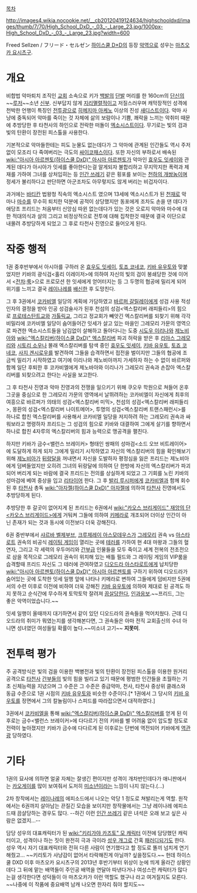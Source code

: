 [[목차]]

http://images4.wikia.nocookie.net/__cb20120419124634/highschooldxd/images/thumb/7/70/High_School_DxD_-_03_-_Large_23.jpg/1000px-High_School_DxD_-_03_-_Large_23.jpg?width=600

Freed Sellzen / フリード・セルゼン 
[[하이스쿨 D×D]]의 등장 [[악역]]으로 성우는 [[마츠오카 요시츠구]].

= 개요 =
비합법 악마퇴치 조직인 [[교회]] 소속으로 키가 [[백발]]의 [[단발]] 머리를 한 160cm의 [[단신]]의 ~~[[루저]]~~소년 [[신부]]. 신부답지 않게 [[지리멸렬]]적이고 저질스러우며 캐막장적인 성격에 천박한 언행이 특징인 [[전투광]]으로 [[히메지마 아케노]] 이상의 진성 [[새디스트]]이다. 악마 사냥에 중독되어 악마를 죽이는 것 자체에 삶의 보람이나 기쁨, 쾌락을 느끼는 악취미 때문에 추방당한 후 타천사의 하인으로 전락한 떠돌이 [[엑소시스트]]이다. 무기로는 빛의 검과 빛의 탄환이 장전된 피스톨을 사용한다.

기본적으로 악마들한테는 피도 눈물도 없는데다가 그 악마에 관계된 인간들도 역시 주저없이 모조리 다 죽여버리는 극도의 [[싸이코패스]]이다. 또한 자신의 부하로서 배속된 [[wiki:"아시아 아르젠토(하이스쿨 DxD)" 아시아 아르젠토]]가 악마인 [[효우도 잇세이]]와 관계된 데다가 아시아가 잇세를 좋아한다는걸 알게되자 불합리하고 무지막지한 폭력과 제재를 가하여 그녀를 상처입히는 등 [[인간 쓰레기]] 같은 횡포를 보이는 [[천하의 개쌍놈]]이며 정세가 불리하다고 판단하면 아군조차도 아무렇지도 않게 버리는 비겁자이다.

과거에는 [[바티칸]] 법왕청 직속의 엑소시스트 였으며 13세에 엑소시스트가 된 [[천재]]로 악마나 [[마수]]를 무수히 퇴치한 덕분에 공적이 상당했지만 동포에게 조차도 손을 댄 데다가 애당초 프리드는 처음부터 신앙심 따윈 없는데다가 있는 것은 오로지 악마와 마수에 대한 적대의식과 살의 그리고 비정상적으로 전투에 대해 집착한것 때문에 결국 이단으로 내몰려 추방당하게 되었고 그 후로 타천사 진영으로 들어오게 된다.

= 작중 행적 =
1권 중후반부에서 아시아를 구하러 온 [[효우도 잇세이]], [[토죠 코네코]], [[키바 유우토]]와 맞붙었지만 키바의 광식검<홀리 이레이저>에 의하여 자신의 빛의 검이 봉쇄당한 것에 이어서 <[[전차]]:[[룩]]>으로 프로모션 한 잇세에게 얻어터지는 등 그 두명의 협공에 밀리게 되어 위기를 느끼고 결국 [[레이나레]]를 [[배신]]한 후 도망친다.

그 후 3권에서 [[코카비엘]] 일당의 계획에 가담하였고 [[바르퍼 갈릴레이]]에게 성검 사용 적성 인자의 결정을 받아 인공 성검술사가 된후 천섬의 성검<엑스칼리버 래피들리>의 힘으로 [[프로테스탄트]]교와 [[가톨릭]]교, 그리고 정교회가 빼앗긴 엑스칼리버를 되찾기 위해 각각 비밀리에 코카비엘 일당이 숨어들어간 잇세가 살고 있는 마을인 그레모리 가문의 영역으로 파견한 엑소시스트들을 남김없이 살해하고 돌아다니는 도중 [[시도우 이리나]]와 [[제노비아]]와 [[wiki:"엑스칼리버(하이스쿨 DxD)" 엑스칼리버]] 파괴 허락을 받은 후 [[리아스 그레모리]]와 [[시토리 소우나]] 몰래 엑스칼리버를 탐색 중인 [[효우도 잇세이]], [[키바 유우토]], [[토죠 코네코]], [[사지 겐시로우]]를 발견하여 그들을 습격하면서 접전을 벌이지만 그들의 협공에 조금씩 밀리기 시작하였고 여기에 이리나와 제노비아까지 가세하자 하는 수 없이 바르퍼와 함께 일단 후퇴한 후 코카비엘에게 제노바아와 이리나가 그레모리 권속과 손잡아 엑스칼리버를 되찾으려고 한다는 사실을 보고한다.

그 후 타천사 진영과 악마 진영과의 전쟁을 일으키기 위해 쿠오우 학원으로 쳐들어 온후 그곳을 중심으로 한 그레모리 가문의 영역에서 날뛰려하는 코카비엘이 자신에게 최후의 여흥으로 바르퍼가 의태의 성검<엑스칼리버 미믹>, 천섬의 성검<엑스칼리버 래피들리>, 몽환의 성검<엑스칼리버 나이트메어>, 투명의 성검<엑스칼리버 트랜스패런시>를 하나로 합친 엑스칼리버를 사용해서  코카비엘 일당을 저지하려 하는 그레모리 권속과 싸워보라고 명령하자 프리드는 그 성검의 힘으로 키바와 대결하여 그에게 살기를 향하면서 하나로 합친 4자루의 엑스칼리버의 힘과 능력으로 맹공격을 펼친다.

하지만  키바가 금수<밸런스 브레이커> 형태인 쌍패의 성마검<소드 오브 비트레이어>에 도달하게 하게 되자 그에게 밀리기 시작하였고 자신의 엑스칼리버의 힘을 확인해보기 위해 [[제노비아]]가 [[뒤랑달]]을 꺼내면서 자신을 도발하자 평정심을 잃은 프리드는 제노비아에게 덤벼들었지만 오히려 그녀의 뒤랑달에 의하여 단 한방에 자신의 엑스칼리버가 파괴되어 버리게 되는 바람에 결국 프리드는 전의를 상실하게 되었고 그 기회를 노린 키바의 성마검에 베여 중상을 입고 [[리타이어]] 한다. 그 후 [[발리 루시퍼]]에게 [[코카비엘]]과 함께 회수된 후 [[타천사]] 총독 [[wiki:"아자젤(하이스쿨 DxD)" 아자젤]]에 의하여 [[타천사]] 진영에서도 추방당하게 된다.

추방당한 후 갈곳이 없어지게 된 프리드는 6권에서 [[wiki:"카오스 브리게이드" 재앙의 단<카오스 브리게이드>]]에게 거둬켜 그들에 의하여 [[키메라]]로 개조되어 더이상 인간이 아닌 존재가 되는 것과 동시에 이전보다 더욱 강해진다. 

6권 중반부에서 [[샤르바 벨제부브]], [[크루제레이 아스모데우스]]가 [[그레모리]] 권속 vs [[아스타로트]] 권속의 비공식 [[레이팅 게임]]이 열리는 곳에 [[테러]]를 가하여 현 4대 마왕과 그들의 혈연자, 그리고 각 세력의 우두머리와 [[간부]]급 인물들을 모두 죽이고 세계 전복의 전초전으로 삼을 목적으로 그레모리 권속이 위치해 있는 배틀 필드와 그 레이팅 게임의 VIP룸을 습격할때 프리드 자신도 그 테러에 관여하였고 [[디오드라 아스타로트]]에게 납치당한 [[wiki:"아시아 아르젠토(하이스쿨 DxD)" 아시아 아르젠토]]를 구하기 위하여 디오드라가 숨어있는 곳에 도착한 잇세 일행 앞에 나타나 키메라로 변하여 그들에게 덤비지만 5권에서의 수련 이후로 이전에 비하여 더욱 강해진 [[키바 유우토]]에 의하여 제대로 된 공격도 하지 못하고 순식간에 무수하게 토막토막 잘려져 [[끔살]]당한다, [[인과응보]].~~프리드, 그는 좋은 악역이었습니다.~~

잇세 일행이 올때까지 대기하면서 같이 있던 디오드라의 권속들을 먹어치웠다. 근데 디오드라의 취미가 뭐였는지를 생각해본다면, 그 권속들은 아마 전직 교회출신의 수녀 아니면 성녀였던 여성들일 확률이 높다.~~미소녀 고기~~ '''지못미'''.

= 전투력 평가 =
주 공격방식은 빛의 검을 이용한 백병전과 빛의 탄환이 장전된 피스톨을 이용한 원거리 공격으로 [[타천사]] [[간부]]들의 빛의 힘을 빌리고 있기 때문에 평범한 인간들을 초월하는 기초 신체능력을 지녔으며 그 수준은 그 수준은 중급악마, 천사, 타천사 중상위 클래스와 동급 수준으로 1권 시점의 [[키바 유우토]]와 비슷한 수준이다.[* 1권에서 그 당시의 [[키바 유우토]]를 정면에서 그의 칼놀림이나 스피드를 따라잡으면서 대적하였다.]

3권에서 [[코카비엘]]을 통해 [[wiki:"엑스칼리버(하이스쿨 DxD)" 엑스칼리버]]를 얻게 된 이후로는 금수<밸런스 브레이커>에 다다르기 전의 키바를 별 어려움 없이 압도할 정도로 전력이 높아졌지만 키바가 금수에 다다르게 된 이후로는 단번에 역전되어 키바에게 [[역관광]] 당하였다.

= 기타 =
1권의 묘사에 의하면 얼굴 자체는 잘생긴 편이지만 성격이 개차반인데다가 애니판에서는 [[카오게이]]를 많이 보여줘서 도저히 [[미소년]]이라는 느낌이 나지 않는다.(...)

2차 창작에서는 [[레이나레]]의 에피소드에서 나오는 악당 1 정도로 쳐발리는게 역할. 원작에서는 6권까지 살아남는 끈질긴 모습을 보이지만 창작물에서는 그냥 레이나레 에피소드때 끔살당하는 경우도 많다. --하긴 이런 [[인간 쓰레기]] 같은 녀석은 오래 보고 싶은 사람은 없겠지...--

담당 성우의 대표캐릭터가 된 [[wiki:"키리가야 카즈토" 모 캐릭터]] 이전에 담당했던 캐릭터이고, 성격이나 하는 짓이 완전히 극과 극이라 [[성우 개그]]로 간혹 [[패러디]]되기도 한다. 성우 역시 자기 대표캐릭터와 전혀 다른 사람이 연기했다고 할 정도로 똘끼 넘치게 연기해줬고... ~~키리토가 사냥감이 없어서 타락해진게 아닐까? 싶을정도다.~~ 헌데 하이스쿨 DXD 이후 마츠오카 요시츠구의 2013년 후반기부터 위상이 눈에 띄게 올라간 상황인데다 그 뒤에 맡는 배역들이 주인공 배역을 연달아 따낸다거나 여성스런 캐릭터가 많다는걸 생각한다면 성덕들이 아 마츠오카가 이런 역할도 했구나 라고 여겨질지도 모른다. ~~나중에 이 작품에 중요배역 남캐 나오면 한자리 줘야 할지도~~

